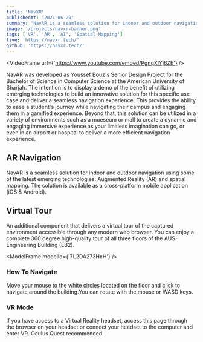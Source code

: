 ```yaml
---
title: 'NavXR'
publishedAt: '2021-06-20'
summary: 'NavAR is a seamless solution for indoor and outdoor navigation using some of the latest emerging technologies: Augmented Reality (AR) and spatial mapping.'
image: '/projects/navxr-banner.png'
tags: ['VR', 'AR', 'AI', 'Spatial Mapping']
live: 'https://navxr.tech/'
github: 'https://navxr.tech/'
---
```


<VideoFrame url={'https://www.youtube.com/embed/PgnqXlYj6ZE'} />

NavAR was developed as Youssef Bouz's Senior Design Project for the Bachelor of Science
in Computer Science at the American University of Sharjah. The intention is to display
a demo of the benefit of utilizing emerging technologies to build an innovative solution
for this specific use case and deliver a seamless navigation experience. This provides
the ability to ease a student's journey while navigating their campus and engaging
them in a gamified experience. Beyond that, this solution can be utilized in a variety
of environments such as a mueseum or mall to create a dynamic and engaging immersive
experience as your limitless imagination can go, or even in an airport or hospital
to deliver a more efficient navigation experience.

## AR Navigation

NavAR is a seamless solution for indoor and outdoor navigation using some of the latest emerging technologies: Augmented Reality (AR) and spatial mapping.
The solution is available as a cross-platform mobile application (iOS & Android).

## Virtual Tour

An additional component that delivers a virtual tour of the captured environment accessible through any modern web browser. You can enjoy a complete 360
degree high-quality tour of all three floors of the AUS-Engineering Building (EB2).

<ModelFrame modelId={'7L2DA273HxH'} />

### How To Navigate

Move your mouse to the white circles located on the floor and click to navigate around the building.You can rotate with the mouse or WASD keys.

### VR Mode

If you have access to a Virtual Reality headset, access this page through the browser on your headset or connect your headset to the computer
and enter VR. Oculus Quest recommended.
